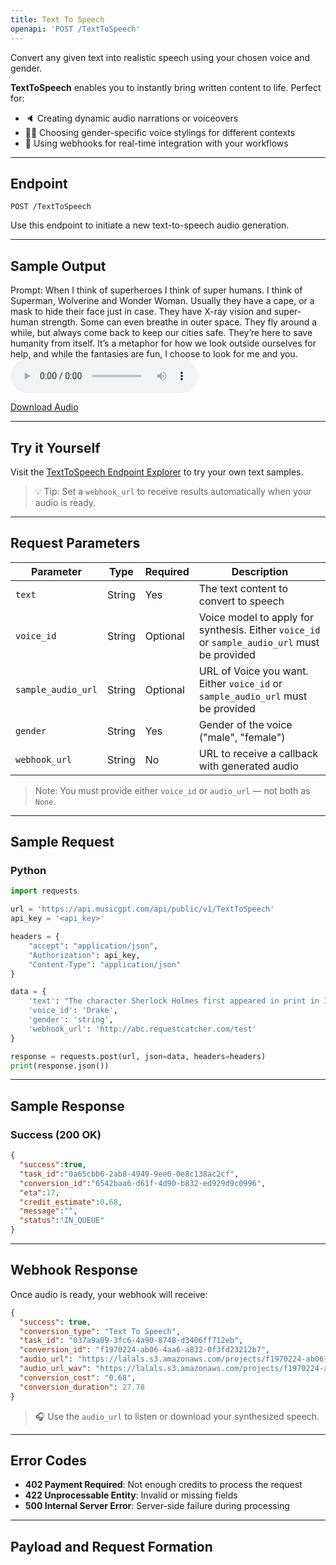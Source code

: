 ```yaml
---
title: Text To Speech
openapi: 'POST /TextToSpeech'
---
```


Convert any given text into realistic speech using your chosen voice and gender.

**TextToSpeech** enables you to instantly bring written content to life. Perfect for:

- 🔈 Creating dynamic audio narrations or voiceovers
- 🧑‍💼 Choosing gender-specific voice stylings for different contexts
- 🔁 Using webhooks for real-time integration with your workflows

---

## Endpoint

```http
POST /TextToSpeech
```

Use this endpoint to initiate a new text-to-speech audio generation.

---

## Sample Output

Prompt: When I think of superheroes I think of super humans. I think of Superman, Wolverine and Wonder Woman. Usually they have a cape, or a mask to hide their face just in case. They have X-ray vision and super-human strength. Some can even breathe in outer space. They fly around a while, but always come back to keep our cities safe. They’re here to save humanity from itself. It’s a metaphor for how we look outside ourselves for help, and while the fantasies are fun, I choose to look for me and you.
<audio controls="1" controlslist="nodownload nofullscreen noremoteplayback" src="https://lalals.s3.amazonaws.com/projects/f1970224-ab06-4aa6-a832-0f3fd23212b7.mp3">Your browser does not support the audio playback.</audio>

<a href="https://lalals.s3.amazonaws.com/projects/f1970224-ab06-4aa6-a832-0f3fd23212b7.wav" target="_blank">Download Audio</a>

---

## Try it Yourself

Visit the [TextToSpeech Endpoint Explorer](/api-documentation/endpoint/TextToSpeech) to try your own text samples.

> 💡 Tip: Set a `webhook_url` to receive results automatically when your audio is ready.

---

## Request Parameters

| Parameter      | Type    | Required | Description                                      |
|----------------|---------|----------|--------------------------------------------------|
| `text`         | String  | Yes      | The text content to convert to speech            |
| `voice_id`     | String  | Optional      | Voice model to apply for synthesis. Either `voice_id` or `sample_audio_url` must be provided               |
| `sample_audio_url`  | String  | Optional       | URL of Voice you want. Either `voice_id` or `sample_audio_url` must be provided   |
| `gender`       | String  | Yes      | Gender of the voice ("male", "female")           |
| `webhook_url`  | String  | No       | URL to receive a callback with generated audio   |

> Note: You must provide either `voice_id` or `audio_url` — not both as `None`.


---

## Sample Request

### Python
```python
import requests

url = 'https://api.musicgpt.com/api/public/v1/TextToSpeech'
api_key = '<api_key>'

headers = {
    "accept": "application/json",
    "Authorization": api_key,
    "Content-Type": "application/json"
}

data = {
    'text': "The character Sherlock Holmes first appeared in print in 1887's A Study in Scarlet...",
    'voice_id': 'Drake',
    'gender': 'string',
    'webhook_url': 'http://abc.requestcatcher.com/test'
}

response = requests.post(url, json=data, headers=headers)
print(response.json())
```

---

## Sample Response

### Success (200 OK)
```json
{
  "success":true,
  "task_id":"0a65cbb6-2ab8-4949-9ee0-0e8c138ac2cf",
  "conversion_id":"6542baa6-d61f-4d90-b832-ed929d9c0996",
  "eta":17,
  "credit_estimate":0.68,
  "message":"",
  "status":"IN_QUEUE"
}
```

---

## Webhook Response

Once audio is ready, your webhook will receive:

```json
{
  "success": true, 
  "conversion_type": "Text To Speech", 
  "task_id": "037a9a09-3fc6-4a90-8748-d3406ff712eb", 
  "conversion_id": "f1970224-ab06-4aa6-a832-0f3fd23212b7", 
  "audio_url": "https://lalals.s3.amazonaws.com/projects/f1970224-ab06-4aa6-a832-0f3fd23212b7.mp3", 
  "audio_url_wav": "https://lalals.s3.amazonaws.com/projects/f1970224-ab06-4aa6-a832-0f3fd23212b7.wav", 
  "conversion_cost": "0.68", 
  "conversion_duration": 27.78
}
```

> 🎧 Use the `audio_url` to listen or download your synthesized speech.

---

## Error Codes

- **402 Payment Required**: Not enough credits to process the request
- **422 Unprocessable Entity**: Invalid or missing fields
- **500 Internal Server Error**: Server-side failure during processing

---

## Payload and Request Formation